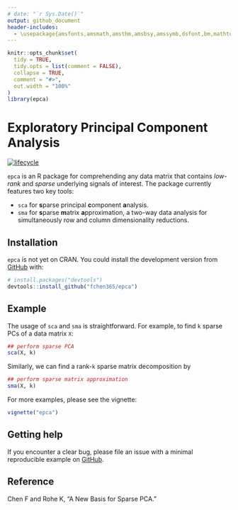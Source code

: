 ```yaml
---
# date: "`r Sys.Date()`"
output: github_document
header-includes:
  - \usepackage{amsfonts,amsmath,amsthm,amsbsy,amssymb,dsfont,bm,mathtools,mathalfa}
---
```


<!-- README.md is generated from README.Rmd. Please edit that file -->

```r
knitr::opts_chunk$set(
  tidy = TRUE, 
  tidy.opts = list(comment = FALSE),
  collapse = TRUE,
  comment = "#>",
  out.width = "100%"
)
library(epca)
```

# Exploratory Principal Component Analysis

<!-- badges: start -->
[![lifecycle](https://img.shields.io/badge/lifecycle-experimental-orange.svg)](https://www.tidyverse.org/lifecycle/#experimental)
<!-- badges: end -->

`epca` is an R package for comprehending any data matrix that contains *low-rank* and *sparse* underlying signals of interest. 
The package currently features two key tools:

* `sca` for **s**parse principal **c**omponent **a**nalysis.
* `sma` for **s**parse **m**atrix **a**pproximation, a two-way data analysis for simultaneously row and column dimensionality reductions.

## Installation

<!-- You can install the released version of epca from [CRAN](https://CRAN.R-project.org) with: -->

<!-- ``` r -->
<!-- install.packages("epca") -->
<!-- ``` -->

<!-- or the development version from [GitHub](https://github.com/) with: -->

`epca` is not yet on CRAN. You could install the development version from [GitHub](https://github.com/) with:

``` r
# install.packages("devtools")
devtools::install_github("fchen365/epca")
```
## Example

The usage of `sca` and `sma` is straightforward. For example, to find `k` sparse PCs of a data matrix `X`:
```r
## perform sparse PCA
sca(X, k)
```

Similarly, we can find a rank-`k` sparse matrix decomposition by
```r
## perform sparse matrix approximation
sma(X, k)
```

For more examples, please see the vignette: 
```r
vignette("epca")
```


## Getting help

If you encounter a clear bug, please file an issue with a minimal reproducible example on [GitHub](https://github.com/fchen365/epca/issues). 


## Reference

Chen F and Rohe K, "A New Basis for Sparse PCA."

